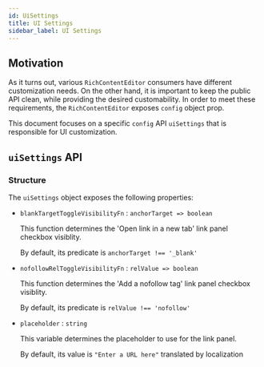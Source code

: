 ```yaml
---
id: UiSettings
title: UI Settings
sidebar_label: UI Settings
---
```


## Motivation

As it turns out, various `RichContentEditor` consumers have different customization needs. On the other hand, it is important to keep the public API clean, while providing the desired customability. In order to meet these requirements, the `RichContentEditor` exposes `config` object prop.

This document focuses on a specific `config` API `uiSettings` that is responsible for UI customization.

## `uiSettings` API

### Structure

The `uiSettings` object exposes the following properties:

- `blankTargetToggleVisibilityFn` : `anchorTarget => boolean`

  This function determines the 'Open link in a new tab' link panel checkbox visiblity.

  By default, its predicate is `anchorTarget !== '_blank'`

- `nofollowRelToggleVisibilityFn` : `relValue => boolean`

  This function determines the 'Add a nofollow tag' link panel checkbox visiblity.

  By default, its predicate is `relValue !== 'nofollow'`

- `placeholder` : `string`

  This variable determines the placeholder to use for the link panel.

  By default, its value is `"Enter a URL here"` translated by localization
